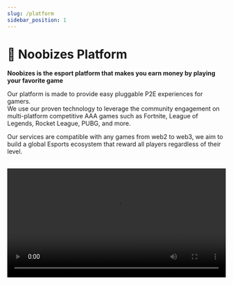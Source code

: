 ```yaml
---
slug: /platform
sidebar_position: 1
---
```



# 🌌 Noobizes Platform

**Noobizes is the esport platform that makes you
earn money by playing your favorite game**

Our platform is made to provide easy pluggable P2E experiences for gamers. <br/>
We use our proven technology to leverage the community engagement on multi-platform competitive AAA games such as
Fortnite, League of Legends, Rocket League, PUBG, and more.

Our services are compatible with any games from web2 to web3, we aim to build a global Esports ecosystem that reward all players regardless of their level.

<br />

<video controls width="100%">
  <source src="/trailer.mp4" />
</video>

<br />
<br />
<br />

<DocCardList />
